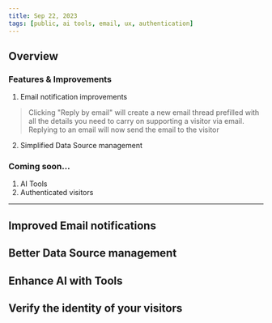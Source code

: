 ```yaml
---
title: Sep 22, 2023
tags: [public, ai tools, email, ux, authentication]
---
```


## Overview

### Features & Improvements

1. Email notification improvements
> Clicking "Reply by email" will create a new email thread prefilled with all the details you need to carry on supporting a visitor via email.
> Replying to an email will now send the email to the visitor 
2. Simplified Data Source management

### Coming soon...

1. AI Tools
2. Authenticated visitors

---

## Improved Email notifications

## Better Data Source management

## Enhance AI with Tools

## Verify the identity of your visitors

</br>
